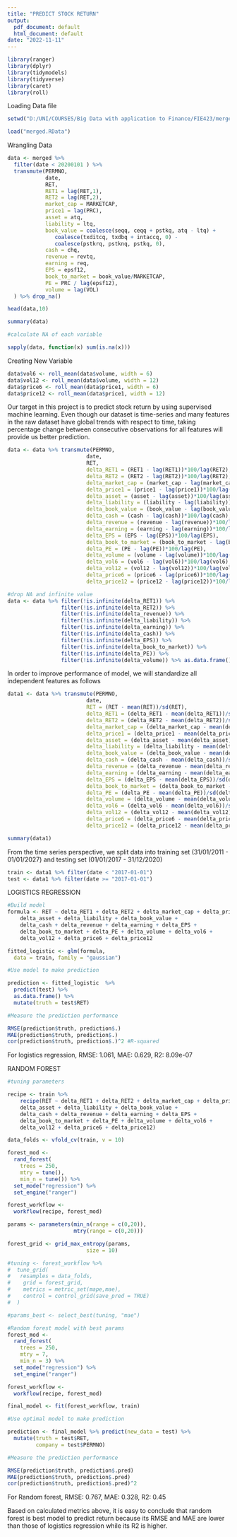 ---
title: "PREDICT STOCK RETURN"
output:
  pdf_document: default
  html_document: default
date: "2022-11-11"
---
```{r}
library(ranger)
library(dplyr)
library(tidymodels)
library(tidyverse)
library(caret)
library(roll)
```

Loading Data file

```{r}
setwd("D:/UNI/COURSES/Big Data with application to Finance/FIE423/merged/RET")

load("merged.RData")

```

Wrangling Data
```{r}
data <- merged %>% 
  filter(date < 20200101 ) %>% 
  transmute(PERMNO,
            date,
            RET,
            RET1 = lag(RET,1),
            RET2 = lag(RET,2),
            market_cap = MARKETCAP,
            price1 = lag(PRC),
            asset = atq,
            liability = ltq,
            book_value = coalesce(seqq, ceqq + pstkq, atq - ltq) + 
               coalesce(txditcq, txdbq + intaccq, 0) - 
               coalesce(pstkrq, pstknq, pstkq, 0),
            cash = chq,
            revenue = revtq,
            earning = req,
            EPS = epsf12,
            book_to_market = book_value/MARKETCAP,
            PE = PRC / lag(epsf12),
            volume = lag(VOL)
  ) %>% drop_na()

head(data,10)
```
```{r}
summary(data)
```
```{r}
#calculate NA of each variable

sapply(data, function(x) sum(is.na(x)))

```
Creating New Variable

```{r}
data$vol6 <- roll_mean(data$volume, width = 6)
data$vol12 <- roll_mean(data$volume, width = 12)
data$price6 <- roll_mean(data$price1, width = 6)
data$price12 <- roll_mean(data$price1, width = 12)
```


Our target in this project is to predict stock return by using supervised machine learning. Even though our dataset is time-series and many features in the raw dataset have global trends with respect to time, taking percentage change between consecutive observations for all features will provide us better prediction.

```{r}
data <- data %>% transmute(PERMNO,
                         date,
                         RET,
                         delta_RET1 = (RET1 - lag(RET1))*100/lag(RET2),
                         delta_RET2 = (RET2 - lag(RET2))*100/lag(RET2),
                         delta_market_cap = (market_cap - lag(market_cap))*100/lag(market_cap),
                         delta_price1 = (price1 - lag(price1))*100/lag(price1),
                         delta_asset = (asset - lag(asset))*100/lag(asset),
                         delta_liability = (liability - lag(liability))*100/lag(liability),
                         delta_book_value = (book_value - lag(book_value))*100/lag(book_value),
                         delta_cash = (cash - lag(cash))*100/lag(cash),
                         delta_revenue = (revenue - lag(revenue))*100/lag(revenue),
                         delta_earning = (earning - lag(earning))*100/lag(earning),
                         delta_EPS = (EPS - lag(EPS))*100/lag(EPS),
                         delta_book_to_market = (book_to_market - lag(book_to_market))*100/lag(book_to_market),
                         delta_PE = (PE - lag(PE))*100/lag(PE),
                         delta_volume = (volume - lag(volume))*100/lag(volume),
                         delta_vol6 = (vol6 - lag(vol6))*100/lag(vol6),
                         delta_vol12 = (vol12 - lag(vol12))*100/lag(vol12),
                         delta_price6 = (price6 - lag(price6))*100/lag(price6),
                         delta_price12 = (price12 - lag(price12))*100/lag(price12)) %>% drop_na()
```


```{r}
#drop NA and infinite value
data <- data %>% filter(!is.infinite(delta_RET1)) %>% 
                 filter(!is.infinite(delta_RET2)) %>%
                 filter(!is.infinite(delta_revenue)) %>%
                 filter(!is.infinite(delta_liability)) %>%
                 filter(!is.infinite(delta_earning)) %>%
                 filter(!is.infinite(delta_cash)) %>%
                 filter(!is.infinite(delta_EPS)) %>%
                 filter(!is.infinite(delta_book_to_market)) %>%
                 filter(!is.infinite(delta_PE)) %>%
                 filter(!is.infinite(delta_volume)) %>% as.data.frame()
```

In order to improve performance of model, we will standardize all independent features as follows

```{r}
data1 <- data %>% transmute(PERMNO,
                         date,
                         RET = (RET - mean(RET))/sd(RET),
                         delta_RET1 = (delta_RET1 - mean(delta_RET1))/sd(delta_RET1),
                         delta_RET2 = (delta_RET2 - mean(delta_RET2))/sd(delta_RET2),
                         delta_market_cap = (delta_market_cap - mean(delta_market_cap))/sd(delta_market_cap),
                         delta_price1 = (delta_price1 - mean(delta_price1))/sd(delta_price1),
                         delta_asset = (delta_asset - mean(delta_asset))/sd(delta_asset),
                         delta_liability = (delta_liability - mean(delta_liability))/sd(delta_liability),
                         delta_book_value = (delta_book_value - mean(delta_book_value))/sd(delta_book_value),
                         delta_cash = (delta_cash - mean(delta_cash))/sd(delta_cash),
                         delta_revenue = (delta_revenue - mean(delta_revenue))/sd(delta_revenue),
                         delta_earning = (delta_earning - mean(delta_earning))/sd(delta_earning),
                         delta_EPS = (delta_EPS - mean(delta_EPS))/sd(delta_EPS),
                         delta_book_to_market = (delta_book_to_market - mean(delta_book_to_market))/sd(delta_book_to_market),
                         delta_PE = (delta_PE - mean(delta_PE))/sd(delta_PE),
                         delta_volume = (delta_volume - mean(delta_volume))/sd(delta_volume),
                         delta_vol6 = (delta_vol6 - mean(delta_vol6))/sd(delta_vol6),
                         delta_vol12 = (delta_vol12 - mean(delta_vol12))/sd(delta_vol12),
                         delta_price6 = (delta_price6 - mean(delta_price6))/sd(delta_price6),
                         delta_price12 = (delta_price12 - mean(delta_price12))/sd(delta_price12))   
```


```{r}
summary(data1)
```

From the time series perspective, we split data into training set (31/01/2011 - 01/01/2027) and testing set (01/01/2017 - 31/12/2020)

```{r}
train <- data1 %>% filter(date < "2017-01-01")
test <- data1 %>% filter(date >= "2017-01-01")
```

LOGISTICS REGRESSION

```{r}
#Build model
formula <- RET ~ delta_RET1 + delta_RET2 + delta_market_cap + delta_price1 +
    delta_asset + delta_liability + delta_book_value + 
    delta_cash + delta_revenue + delta_earning + delta_EPS + 
    delta_book_to_market + delta_PE + delta_volume + delta_vol6 + 
    delta_vol12 + delta_price6 + delta_price12

fitted_logistic <- glm(formula,
  data = train, family = "gaussian")

```

```{r}
#Use model to make prediction 

prediction <- fitted_logistic  %>% 
  predict(test) %>% 
  as.data.frame() %>%
  mutate(truth = test$RET)
```


```{r}
#Measure the prediction performance

RMSE(prediction$truth, prediction$.) 
MAE(prediction$truth, prediction$.) 
cor(prediction$truth, prediction$.)^2 #R-squared
```
For logistics regression, RMSE: 1.061, MAE: 0.629, R2: 8.09e-07

RANDOM FOREST

```{r}
#tuning parameters

recipe <- train %>% 
    recipe(RET ~ delta_RET1 + delta_RET2 + delta_market_cap + delta_price1 +
    delta_asset + delta_liability + delta_book_value + 
    delta_cash + delta_revenue + delta_earning + delta_EPS + 
    delta_book_to_market + delta_PE + delta_volume + delta_vol6 + 
    delta_vol12 + delta_price6 + delta_price12)

data_folds <- vfold_cv(train, v = 10)

forest_mod <- 
  rand_forest(
    trees = 250,
    mtry = tune(),
    min_n = tune()) %>%
  set_mode("regression") %>% 
  set_engine("ranger")

forest_workflow <- 
  workflow(recipe, forest_mod)

params <- parameters(min_n(range = c(0,20)),
                     mtry(range = c(0,20)))

forest_grid <- grid_max_entropy(params,
                         size = 10)

#tuning <- forest_workflow %>% 
#  tune_grid(
#   resamples = data_folds,
#    grid = forest_grid,
#    metrics = metric_set(mape,mae),
#    control = control_grid(save_pred = TRUE)
#  )

#params_best <- select_best(tuning, "mae")

```

```{r}
#Random forest model with best params
forest_mod <- 
  rand_forest(
    trees = 250,
    mtry = 7,
    min_n = 3) %>%
  set_mode("regression") %>% 
  set_engine("ranger")

forest_workflow <- 
  workflow(recipe, forest_mod)

final_model <- fit(forest_workflow, train)

```

```{r}
#Use optimal model to make prediction

prediction <- final_model %>% predict(new_data = test) %>%
  mutate(truth = test$RET,
         company = test$PERMNO)
```

```{r}
#Measure the prediction performance

RMSE(prediction$truth, prediction$.pred) 
MAE(prediction$truth, prediction$.pred) 
cor(prediction$truth, prediction$.pred)^2 

```
For Random forest, RMSE: 0.767, MAE: 0.328, R2: 0.45

Based on calculated metrics above, it is easy to conclude that random forest is best model to predict return because its RMSE and MAE are lower than those of logistics regression while its R2 is higher.


















